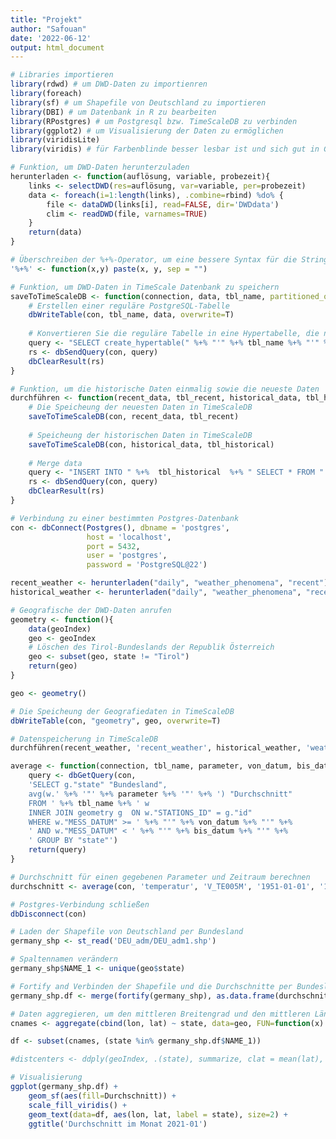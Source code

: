 ```yaml
---
title: "Projekt"
author: "Safouan"
date: '2022-06-12'
output: html_document
---
```


```r
# Libraries importieren
library(rdwd) # um DWD-Daten zu importienren
library(foreach)
library(sf) # um Shapefile von Deutschland zu importieren
library(DBI) # um Datenbank in R zu bearbeiten
library(RPostgres) # um Postgresql bzw. TimeScaleDB zu verbinden
library(ggplot2) # um Visualisierung der Daten zu ermöglichen
library(viridisLite)
library(viridis) # für Farbenblinde besser lesbar ist und sich gut in Graustufen drucken lässt

# Funktion, um DWD-Daten herunterzuladen
herunterladen <- function(auflösung, variable, probezeit){
    links <- selectDWD(res=auflösung, var=variable, per=probezeit)
    data <- foreach(i=1:length(links), .combine=rbind) %do% {
        file <- dataDWD(links[i], read=FALSE, dir='DWDdata')
        clim <- readDWD(file, varnames=TRUE)
    }    
    return(data)
}

# Überschreiben der %+%-Operator, um eine bessere Syntax für die String-Verkettung zu erhalten
'%+%' <- function(x,y) paste(x, y, sep = "")

# Funktion, um DWD-Daten in TimeScale Datenbank zu speichern
saveToTimeScaleDB <- function(connection, data, tbl_name, partitioned_on='MESS_DATUM') {
    # Erstellen einer reguläre PostgreSQL-Tabelle
    dbWriteTable(con, tbl_name, data, overwrite=T)
    
    # Konvertieren Sie die reguläre Tabelle in eine Hypertabelle, die nach der Spalte MESS_DATUM partitioniert ist und deren Intervall (chunck interval) 1 Monat beträgt
    query <- "SELECT create_hypertable(" %+% "'" %+% tbl_name %+% "'" %+% ',' %+% "'" %+% partitioned_on %+% "'" %+% ',' %+% "migrate_data => true" %+% ',' %+% "chunk_time_interval => INTERVAL '1 month')"
    rs <- dbSendQuery(con, query)
    dbClearResult(rs)
}

# Funktion, um die historische Daten einmalig sowie die neueste Daten 
durchführen <- function(recent_data, tbl_recent, historical_data, tbl_historical){
    # Die Speicheung der neuesten Daten in TimeScaleDB  
    saveToTimeScaleDB(con, recent_data, tbl_recent)
    
    # Speicheung der historischen Daten in TimeScaleDB
    saveToTimeScaleDB(con, historical_data, tbl_historical)
    
    # Merge data
    query <- "INSERT INTO " %+%  tbl_historical  %+% " SELECT * FROM "  %+% tbl_recent
    rs <- dbSendQuery(con, query)
    dbClearResult(rs)
}

# Verbindung zu einer bestimmten Postgres-Datenbank
con <- dbConnect(Postgres(), dbname = 'postgres', 
                 host = 'localhost',
                 port = 5432,
                 user = 'postgres',
                 password = 'PostgreSQL@22')

recent_weather <- herunterladen("daily", "weather_phenomena", "recent")
historical_weather <- herunterladen("daily", "weather_phenomena", "recent")

# Geografische der DWD-Daten anrufen
geometry <- function(){
    data(geoIndex)
    geo <- geoIndex
    # Löschen des Tirol-Bundeslands der Republik Österreich
    geo <- subset(geo, state != "Tirol") 
    return(geo)
}

geo <- geometry()

# Die Speicheung der Geografiedaten in TimeScaleDB  
dbWriteTable(con, "geometry", geo, overwrite=T)

# Datenspeicherung in TimeScaleDB
durchführen(recent_weather, 'recent_weather', historical_weather, 'weather')

average <- function(connection, tbl_name, parameter, von_datum, bis_datum){
    query <- dbGetQuery(con, 
    'SELECT g."state" "Bundesland", 
    avg(w.' %+% '"' %+% parameter %+% '"' %+% ') "Durchschnitt" 
    FROM ' %+% tbl_name %+% ' w
    INNER JOIN geometry g  ON w."STATIONS_ID" = g."id" 
    WHERE w."MESS_DATUM" >= ' %+% "'" %+% von_datum %+% "'" %+%
    ' AND w."MESS_DATUM" < ' %+% "'" %+% bis_datum %+% "'" %+%
    ' GROUP BY "state"')
    return(query)
}

# Durchschnitt für einen gegebenen Parameter und Zeitraum berechnen
durchschnitt <- average(con, 'temperatur', 'V_TE005M', '1951-01-01', '1951-02-01')

# Postgres-Verbindung schließen
dbDisconnect(con)

# Laden der Shapefile von Deutschland per Bundesland
germany_shp <- st_read('DEU_adm/DEU_adm1.shp')

# Spaltennamen verändern
germany_shp$NAME_1 <- unique(geo$state) 

# Fortify and Verbinden der Shapefile und die Durchschnitte per Bundesland
germany_shp.df <- merge(fortify(germany_shp), as.data.frame(durchschnitt), by.x="NAME_1", by.y="Bundesland")

# Daten aggregieren, um den mittleren Breitengrad und den mittleren Längengrad für jeden Bundesland zu ermitteln
cnames <- aggregate(cbind(lon, lat) ~ state, data=geo, FUN=function(x) mean(range(x)))

df <- subset(cnames, (state %in% germany_shp.df$NAME_1))

#distcenters <- ddply(geoIndex, .(state), summarize, clat = mean(lat), clon = mean(lon))

# Visualisierung
ggplot(germany_shp.df) +
    geom_sf(aes(fill=Durchschnitt)) +
    scale_fill_viridis() +
    geom_text(data=df, aes(lon, lat, label = state), size=2) +
    ggtitle('Durchschnitt im Monat 2021-01') 

```